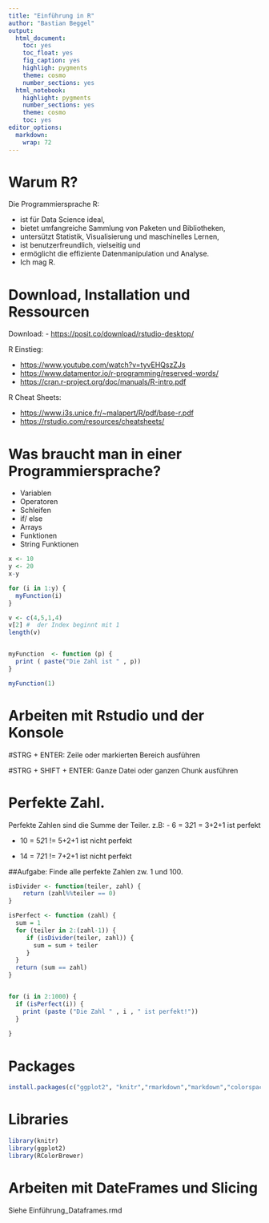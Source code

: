 ---
title: "Einführung in R"
author: "Bastian Beggel"
output:
  html_document: 
    toc: yes
    toc_float: yes
    fig_caption: yes
    highligh: pygments
    theme: cosmo
    number_sections: yes
  html_notebook:
    highlight: pygments
    number_sections: yes
    theme: cosmo
    toc: yes
editor_options: 
  markdown: 
    wrap: 72
---

# Warum R?

Die Programmiersprache R:

-   ist für Data Science ideal,
-   bietet umfangreiche Sammlung von Paketen und Bibliotheken,
-   untersützt Statistik, Visualisierung und maschinelles Lernen,
-   ist benutzerfreundlich, vielseitig und
-   ermöglicht die effiziente Datenmanipulation und Analyse.
-   Ich mag R.

# Download, Installation und Ressourcen

Download: 
- <https://posit.co/download/rstudio-desktop/>

R Einstieg:

-   <https://www.youtube.com/watch?v=tyvEHQszZJs>
-   <https://www.datamentor.io/r-programming/reserved-words/>
-   <https://cran.r-project.org/doc/manuals/R-intro.pdf>

R Cheat Sheets:

-   <https://www.i3s.unice.fr/~malapert/R/pdf/base-r.pdf>
-   <https://rstudio.com/resources/cheatsheets/>

# Was braucht man in einer Programmiersprache?

-   Variablen
-   Operatoren
-   Schleifen
-   if/ else
-   Arrays
-   Funktionen
-   String Funktionen


```{r}

x <- 10
y <- 20
x-y 

for (i in 1:y) {
  myFunction(i)
}

v <- c(4,5,1,4)
v[2] #  der Index beginnt mit 1 
length(v)


myFunction  <- function (p) {
  print ( paste("Die Zahl ist " , p))
}

myFunction(1)


```





# Arbeiten mit Rstudio und der Konsole

#STRG + ENTER: Zeile oder markierten Bereich ausführen

#STRG + SHIFT + ENTER: Ganze Datei oder ganzen Chunk ausführen






# Perfekte Zahl.

Perfekte Zahlen sind die Summe der Teiler.
z.B: 
- 6 = 3*2*1 = 3+2+1 ist perfekt

- 10 = 5*2*1 != 5+2+1 ist nicht perfekt

- 14 = 7*2*1 != 7+2+1 ist nicht perfekt


##Aufgabe: Finde alle perfekte Zahlen zw. 1 und 100.


```{r}

isDivider <- function(teiler, zahl) {
    return (zahl%%teiler == 0) 
}

isPerfect <- function (zahl) {
  sum = 1 
  for (teiler in 2:(zahl-1)) {
     if (isDivider(teiler, zahl)) {
       sum = sum + teiler
     }
  }
  return (sum == zahl)
}


for (i in 2:1000) {
  if (isPerfect(i)) {
    print (paste ("Die Zahl " , i , " ist perfekt!"))
  }
  
}


```







# Packages

```{r}
install.packages(c("ggplot2", "knitr","rmarkdown","markdown","colorspace"), type= "binary")


```



# Libraries

```{r}
library(knitr)
library(ggplot2)
library(RColorBrewer)


```

# Arbeiten mit DateFrames und Slicing

Siehe Einführung_Dataframes.rmd

